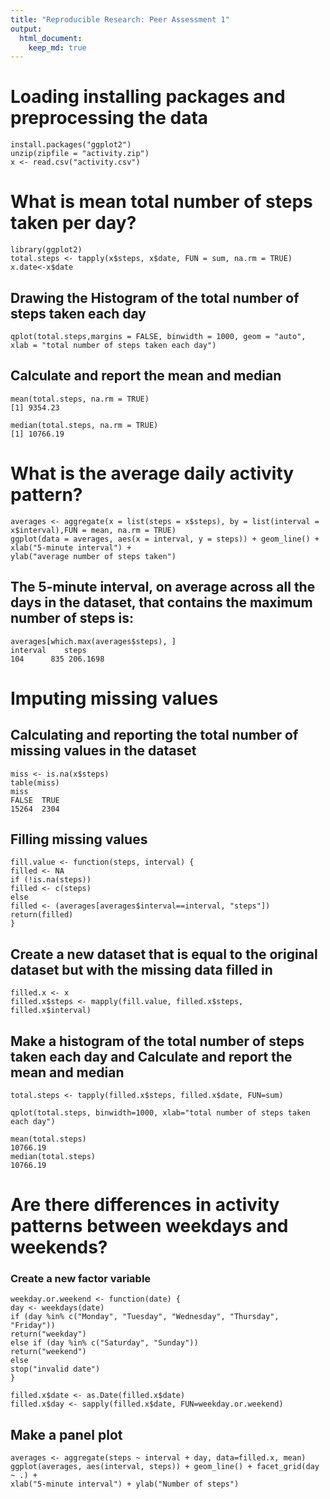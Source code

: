 ```yaml
---
title: "Reproducible Research: Peer Assessment 1"
output: 
  html_document:
    keep_md: true
---
```



# Loading installing packages and preprocessing the data 
    install.packages("ggplot2")
    unzip(zipfile = "activity.zip")
    x <- read.csv("activity.csv")

# What is mean total number of steps taken per day?
    library(ggplot2)
    total.steps <- tapply(x$steps, x$date, FUN = sum, na.rm = TRUE)
    x.date<-x$date

## Drawing the Histogram of the total number of steps taken each day
    qplot(total.steps,margins = FALSE, binwidth = 1000, geom = "auto", 
    xlab = "total number of steps taken each day")

## Calculate and report the mean and median 
    mean(total.steps, na.rm = TRUE)
    [1] 9354.23

    median(total.steps, na.rm = TRUE)
    [1] 10766.19

# What is the average daily activity pattern?

    averages <- aggregate(x = list(steps = x$steps), by = list(interval = x$interval),FUN = mean, na.rm = TRUE)
    ggplot(data = averages, aes(x = interval, y = steps)) + geom_line() + xlab("5-minute interval") + 
    ylab("average number of steps taken")

## The  5-minute interval, on average across all the days in the dataset, that contains the maximum number of steps is:

    averages[which.max(averages$steps), ]
    interval    steps
    104      835 206.1698


# Imputing missing values

## Calculating and reporting the total number of missing values in the dataset 
    miss <- is.na(x$steps)
    table(miss)
    miss
    FALSE  TRUE 
    15264  2304 

## Filling missing values 
    fill.value <- function(steps, interval) {
    filled <- NA
    if (!is.na(steps))
    filled <- c(steps)
    else
    filled <- (averages[averages$interval==interval, "steps"])
    return(filled)
    }
## Create a new dataset that is equal to the original dataset but with the missing data filled in
    filled.x <- x
    filled.x$steps <- mapply(fill.value, filled.x$steps, filled.x$interval)

## Make a histogram of the total number of steps taken each day and Calculate and report the mean and median
    
    total.steps <- tapply(filled.x$steps, filled.x$date, FUN=sum)
    
    qplot(total.steps, binwidth=1000, xlab="total number of steps taken each day")
    
    mean(total.steps)
    10766.19
    median(total.steps)
    10766.19

# Are there differences in activity patterns between weekdays and weekends?

### Create a new factor variable
    weekday.or.weekend <- function(date) {
    day <- weekdays(date)
    if (day %in% c("Monday", "Tuesday", "Wednesday", "Thursday", "Friday"))
    return("weekday")
    else if (day %in% c("Saturday", "Sunday"))
    return("weekend")
    else
    stop("invalid date")
    }

    filled.x$date <- as.Date(filled.x$date)
    filled.x$day <- sapply(filled.x$date, FUN=weekday.or.weekend)

## Make a panel plot 
    averages <- aggregate(steps ~ interval + day, data=filled.x, mean)
    ggplot(averages, aes(interval, steps)) + geom_line() + facet_grid(day ~ .) +
    xlab("5-minute interval") + ylab("Number of steps")
